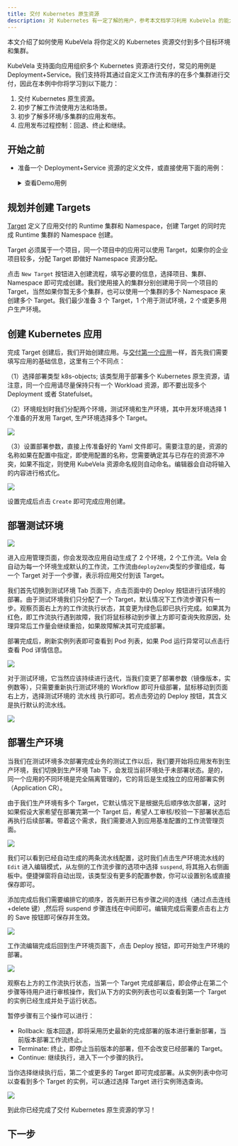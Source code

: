 ```yaml
---
title: 交付 Kubernetes 原生资源
description: 对 Kubernetes 有一定了解的用户，参考本文档学习利用 KubeVela 的能力将已经定义好的 Kubernetes 资源便捷交付到多个集群。
---
```


本文介绍了如何使用 KubeVela 将你定义的 Kubernetes 资源交付到多个目标环境和集群。

KubeVela 支持面向应用组织多个 Kubernetes 资源进行交付，常见的用例是 Deployment+Service。我们支持将其通过自定义工作流有序的在多个集群进行交付，因此在本例中你将学习到以下能力：

1. 交付 Kubernetes 原生资源。
2. 初步了解工作流使用方法和场景。
3. 初步了解多环境/多集群的应用发布。
4. 应用发布过程控制：回退、终止和继续。

## 开始之前

- 准备一个 Deployment+Service 资源的定义文件，或直接使用下面的用例：

    <details> <summary>查看Demo用例</summary>

  ```yaml
  ---
  apiVersion: apps/v1 # for versions before 1.9.0 use apps/v1beta2
  kind: Deployment
  metadata:
  name: nginx
  spec:
  strategy:
      type: Recreate
  selector:
      matchLabels:
      app: nginx
  replicas: 1 # tells deployment to run 1 pods matching the template
  template: # create pods using pod definition in this template
      metadata:
      labels:
          app: nginx
      spec:
      containers:
          - name: nginx
          image: nginx
          ports:
              - containerPort: 80
  ---
  apiVersion: v1
  kind: Service
  metadata:
  name: nginx
  namespace: default
  labels:
      app: nginx
  annotations:
      service.beta.kubernetes.io/aws-load-balancer-type: "nlb"
  spec:
  externalTrafficPolicy: Local
  ports:
      - name: http
      port: 80
      protocol: TCP
      targetPort: 80
  selector:
      app: nginx
  type: LoadBalancer
  ```

  </details>

<!-- - 准备两个或更多的运行时集群, 参考: [管理运行时集群](./manage-cluster) TODO v1.2-->

## 规划并创建 Targets

[Target](../getting-started/core-concept#交付目标（target）) 定义了应用交付的 Runtime 集群和 Namespace，创建 Target 的同时完成 Runtime 集群的 Namespace 创建。

Target 必须属于一个项目，同一个项目中的应用可以使用 Target，如果你的企业项目较多，分配 Target 即做好 Namespace 资源分配。

点击 `New Target` 按钮进入创建流程，填写必要的信息，选择项目、集群、Namespace 即可完成创建。我们使用接入的集群分别创建用于同一个项目的 Target，当然如果你暂无多个集群，也可以使用一个集群的多个 Namespace 来创建多个 Target。我们最少准备 3 个 Target，1 个用于测试环境，2 个或更多用户生产环境。

## 创建 Kubernetes 应用

完成 Target 创建后，我们开始创建应用。与[交付第一个应用](../quick-start)一样，首先我们需要填写应用的基础信息，这里有三个不同点：

（1）选择部署类型 k8s-objects; 该类型用于部署多个 Kubernetes 原生资源，请注意，同一个应用请尽量保持只有一个 Workload 资源，即不要出现多个 Deployment 或者 Statefulset。

（2）环境规划时我们分配两个环境，测试环境和生产环境，其中开发环境选择 1 个准备的开发用 Target, 生产环境选择多个 Target。

![](../resources/create-k8s-app.jpg)

（3）设置部署参数，直接上传准备好的 Yaml 文件即可。需要注意的是，资源的名称如果在配置中指定，即使用配置的名称，您需要确定其与已存在的资源不冲突，如果不指定，则使用 KubeVela 资源命名规则自动命名。编辑器会自动将输入的内容进行格式化。

![](../resources/config-k8s-app.jpg)

设置完成后点击 `Create` 即可完成应用创建。

## 部署测试环境

![](../resources/app-dashboard.jpg)

进入应用管理页面，你会发现改应用自动生成了 2 个环境，2 个工作流。Vela 会自动为每一个环境生成默认的工作流，工作流由`deploy2env`类型的步骤组成，每一个 Target 对于一个步骤，表示将应用交付到该 Target。

我们首先切换到测试环境 Tab 页面下，点击页面中的 Deploy 按钮进行该环境的部署。由于测试环境我们只分配了一个 Target，默认情况下工作流步骤只有一步。观察页面右上方的工作流执行状态，其变更为绿色后即已执行完成。如果其为红色，即工作流执行遇到故障，我们将鼠标移动到步骤上方即可查询失败原因，处理异常后工作量会继续重拾，如果故障解决其可完成部署。

部署完成后，刷新实例列表即可查看到 Pod 列表，如果 Pod 运行异常可以点击行查看 Pod 详情信息。

![](../resources/pod-list.jpg)

对于测试环境，它当然应该持续进行迭代，当我们变更了部署参数（镜像版本，实例数等），只需要重新执行测试环境的 Workflow 即可升级部署，鼠标移动到页面右上方，选择测试环境的 流水线 执行即可。若点击旁边的 Deploy 按钮，其含义是执行默认的流水线。

![](../resources/select-workflow.jpg)

## 部署生产环境

当我们在测试环境多次部署完成业务的测试工作以后，我们要开始将应用发布到生产环境，我们切换到生产环境 Tab 下，会发现当前环境处于未部署状态。是的，同一个应用的不同环境是完全隔离管理的，它的背后是生成独立的应用部署实例（Application CR）。

由于我们生产环境有多个 Target，它默认情况下是根据先后顺序依次部署，这时如果假设大家希望在部署完第一个 Target 后，希望人工审核/校验一下部署状态后再执行后续部署。带着这个需求，我们需要进入到应用基准配置的工作流管理页面。

![](../resources/app-workflow.jpg)

我们可以看到已经自动生成的两条流水线配置，这时我们点击生产环境流水线的 `Edit` 进入编辑模式，从左侧的工作流步骤的选项中选择 `suspend`, 将其拖入右侧画板中。便捷弹窗将自动出现，该类型没有更多的配置参数，你可以设置别名或直接保存即可。

添加完成后我们需要编排它的顺序，首先断开已有步骤之间的连线（通过点击连线+delete 键）,然后将 suspend 步骤连线在中间即可。编辑完成后需要点击右上方的 Save 按钮即可保存并生效。

![](../resources/workflow-edit.jpg)

工作流编辑完成后回到生产环境页面下，点击 Deploy 按钮，即可开始生产环境的部署。

![](../resources/workflow-suspend.jpg)

观察右上方的工作流执行状态，当第一个 Target 完成部署后，即会停止在第二个步骤等待用户进行审核操作，我们从下方的实例列表也可以查看到第一个 Target 的实例已经生成并处于运行状态。

暂停步骤有三个操作可以进行：

- Rollback: 版本回退，即将采用历史最新的完成部署的版本进行重新部署，当前版本部署工作流终止。
- Terminate: 终止，即停止当前版本的部署，但不会改变已经部署的 Target。
- Continue: 继续执行，进入下一个步骤的执行。

当你选择继续执行后，第二个或更多的 Target 即可完成部署。从实例列表中你可以查看到多个 Target 的实例，可以通过选择 Target 进行实例筛选查询。

![](../resources/multiple-target-pods.jpg)

到此你已经完成了交付 Kubernetes 原生资源的学习！

<!-- ## 参考视频 TODO v1.2 -->

## 下一步
